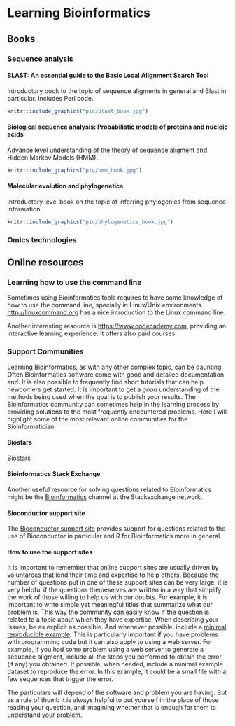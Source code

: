 # Learning Bioinformatics {#learning-bioinformatics}

## Books

### Sequence analysis

#### BLAST: An essential guide to the Basic Local Alignment Search Tool {-}

Introductory book to the topic of sequence aligments in general and Blast in particular. Includes Perl code.

```r
knitr::include_graphics("pic/blast_book.jpg")
```

#### Biological sequence analysis: Probabilistic models of proteins and nucleic acids {-}

Advance level understanding of the theory of sequence aligment and Hidden Markov Models (HMM).

```r
knitr::include_graphics("pic/hmm_book.jpg")
```

#### Molecular evolution and phylogenetics {-}

Introductory level book on the topic of inferring phylogenies from sequence information.

```r
knitr::include_graphics("pic/phylogenetics_book.jpg")
```

### Omics technologies

## Online resources

### Learning how to use the command line

Sometimes using Bioinformatics tools requires to have some knowledge of how to use the command line, specially in Linux/Unix environments. [http://linuxcommand.org](http://linuxcommand.org/index.php) has a nice introduction to the Linux command line.

Another interesting resource is [https://www.codecademy.com](https://www.codecademy.com), providing an interactive learning experience. It offers also paid courses.

### Support Communities

Learning Bioinformatics, as with any other complex topic, can be daunting. Often Bioinformatics software come with good and detailed documentation and. It is also possible to frequently find short tutorials that can help newcomers get started. It is important to get a *good* understanding of the methods being used when the goal is to publish your results. The Bioinformatics community can sometimes help in the learning process by providing solutions to the most frequently encountered problems. Here I will highlight some of the most relevant online communities for the Bioinformatician.

#### Biostars {-}

[Biostars](http://biostars.org)

#### Bioinformatics Stack Exchange {-}

Another useful resource for solving questions related to Bioinformatics might be the [Bioinformatics](https://bioinformatics.stackexchange.com) channel at the Stackexchange network.

#### Bioconductor support site {-}

The [Bioconductor support site](https://support.bioconductor.org) provides support for questions related to the use of Bioconductor in particular and R for Bioinformatics more in general.


#### How to use the support sites {-}

It is important to remember that online support sites are usually driven by voluntarees that lend their time and expertise to help others. Because the number of questions put in one of these support sites can be very large, it is very helpful if the questions themeselves are written in a way that simplify the work of those willing to help us with our doubts. For example, it is important to write simple yet meaningful titles that summarize what our problem is. This way the community can easily know if the question is related to a topic about which they have expertise. When describing your issues, be as explicit as possible. And whenever possible, include a [minimal reproducible example](https://en.wikipedia.org/wiki/Minimal_Working_Example). This is particularly important if you have problems with programming code but it can also apply to using a web server. For example, if you had some problem using a web server to generate a sequence aligment, include all the steps you performed to obtain the error (if any) you obtained. If possible, when needed, include a minimal example dataset to reproduce the error. In this example, it could be a small file with a few sequences that trigger the error.

The particulars will depend of the software and problem you are having. But as a rule of thumb it is always helpful to put yourself in the place of those reading your question, and imagining whether that is enough for them to understand your problem.
